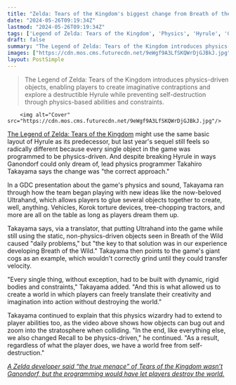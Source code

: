 ```yaml
---
title: "Zelda: Tears of the Kingdom's biggest change from Breath of the Wild was made to give players unrestricted freedom in a 'world free from self-destruction'"
date: "2024-05-26T09:19:34Z"
lastmod: "2024-05-26T09:19:34Z"
tags: ['Legend of Zelda: Tears of the Kingdom', 'Physics', 'Hyrule', 'GDC', 'Ultrahand', 'Breath of the Wild', 'Cogs', 'Recall', 'Ganondorf', 'Nintendo']
draft: false
summary: "The Legend of Zelda: Tears of the Kingdom introduces physics-driven objects, enabling players to create imaginative contraptions and explore a destructible Hyrule while preventing self-destruction through physics-based abilities and constraints."
images: ["https://cdn.mos.cms.futurecdn.net/9eWgf9A3LfSKQWrDjGJBkJ.jpg"]
layout: PostSimple
---
```

> The Legend of Zelda: Tears of the Kingdom introduces physics-driven objects, enabling players to create imaginative contraptions and explore a destructible Hyrule while preventing self-destruction through physics-based abilities and constraints.


        <img alt="Cover" src="https://cdn.mos.cms.futurecdn.net/9eWgf9A3LfSKQWrDjGJBkJ.jpg"/>
        
[The Legend of Zelda: Tears of the Kingdom](https://www.gamesradar.com/legend-of-zelda-tears-of-the-kingdom-guide/) might use the same basic layout of Hyrule as its predecessor, but last year's sequel still feels so radically different because every single object in the game was programmed to be physics-driven. And despite breaking Hyrule in ways Ganondorf could only dream of, lead physics programmer Takahiro Takayama says the change was "the correct approach."

In a GDC presentation about the game's physics and sound, Takayama ran through how the team began playing with new ideas like the now-beloved Ultrahand, which allows players to glue several objects together to create, well, anything. Vehicles, Korok torture devices, tree-chopping tractors, and more are all on the table as long as players dream them up.

Takayama says, via a translator, that putting Ultrahand into the game while still using the static, non-physics-driven objects seen in Breath of the Wild caused "daily problems," but "the key to that solution was in our experience developing Breath of the Wild." Takayama then points to the game's giant cogs as an example, which wouldn't correctly grind until they could transfer velocity. 

"Every single thing, without exception, had to be built with dynamic, rigid bodies and constraints," Takayama added. "And this is what allowed us to create a world in which players can freely translate their creativity and imagination into action without destroying the world."

Takayama continued to explain that this physics wizardry had to extend to player abilities too, as the video above shows how objects can bug out and zoom into the stratosphere when colliding. "In the end, like everything else, we also changed Recall to be physics-driven," he continued. "As a result, regardless of what the player does, we have a world free from self-destruction."

[<em>A Zelda developer said “the true menace” of Tears of the Kingdom wasn’t Ganondorf, but the programming would have let players destroy the world.</em>](https://www.gamesradar.com/games/the-legend-of-zelda/zelda-dev-says-the-true-menace-of-tears-of-the-kingdom-wasnt-ganondorf-but-the-programming-that-would-have-let-players-destroy-the-world/)
        